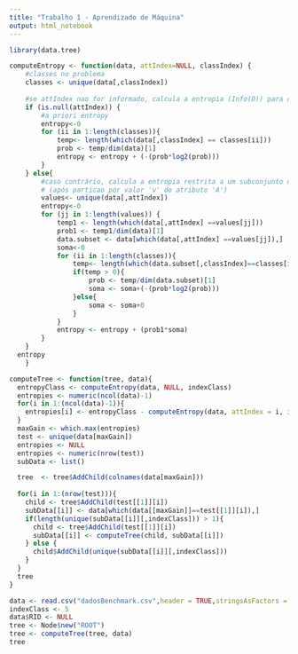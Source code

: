 ```yaml
---
title: "Trabalho 1 - Aprendizado de Máquina"
output: html_notebook
---
```


```r
library(data.tree)

computeEntropy <- function(data, attIndex=NULL, classIndex) {
    #classes no problema
    classes <- unique(data[,classIndex])
    
    #se attIndex nao for informado, calcula a entropia (Info(D)) para o conjunto de dados inteiro
    if (is.null(attIndex)) {
        #a priori entropy
        entropy<-0
        for (ii in 1:length(classes)){
            temp<- length(which(data[,classIndex] == classes[ii]))
            prob <- temp/dim(data)[1]
            entropy <- entropy + (-(prob*log2(prob)))
        }
    } else{
        #caso contrário, calcula a entropia restrita a um subconjunto de dados 
        # (após particao por valor 'v' do atributo 'A')
        values<- unique(data[,attIndex])
        entropy<-0
        for (jj in 1:length(values)) {
            temp1 <- length(which(data[,attIndex] ==values[jj])) 
            prob1 <- temp1/dim(data)[1]
            data.subset <- data[which(data[,attIndex] ==values[jj]),]
            soma<-0
            for (ii in 1:length(classes)){
                temp<- length(which(data.subset[,classIndex]==classes[ii]))
                if(temp > 0){
                    prob <- temp/dim(data.subset)[1]
                    soma <- soma+(-(prob*log2(prob)))
                }else{
                    soma <- soma+0
                }
            }
            entropy <- entropy + (prob1*soma)
        }
    }
  entropy
    }  
```

```r
computeTree <- function(tree, data){
  entropyClass <- computeEntropy(data, NULL, indexClass)
  entropies <- numeric(ncol(data)-1)
  for(i in 1:(ncol(data)-1)){
    entropies[i] <- entropyClass - computeEntropy(data, attIndex = i, indexClass)
  }
  maxGain <- which.max(entropies)
  test <- unique(data[maxGain])
  entropies <- NULL
  entropies <- numeric(nrow(test))
  subData <- list()

  tree  <- tree$AddChild(colnames(data[maxGain]))
  
  for(i in 1:(nrow(test))){
    child <- tree$AddChild(test[[1]][i])
    subData[[i]] <- data[which(data[[maxGain]]==test[[1]][i]),]
    if(length(unique(subData[[i]][,indexClass])) > 1){
      child <- tree$AddChild(test[[1]][i])
      subData[[i]] <- computeTree(child, subData[[i]])
    } else {
      child$AddChild(unique(subData[[i]][,indexClass]))
    }
  }
  tree
}
```

```r
data <- read.csv("dadosBenchmark.csv",header = TRUE,stringsAsFactors = FALSE,sep=";")
indexClass <- 5
data$RID <- NULL
tree <- Node$new("ROOT")
tree <- computeTree(tree, data)
tree
```